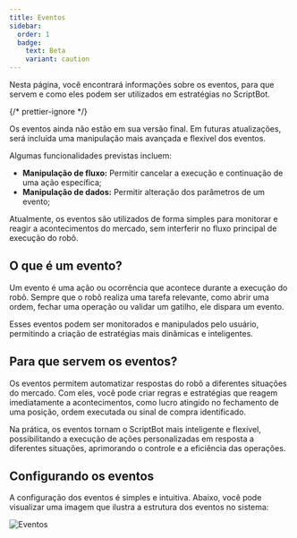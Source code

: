 ```yaml
---
title: Eventos
sidebar:
  order: 1
  badge:
    text: Beta
    variant: caution
---
```



Nesta página, você encontrará informações sobre os eventos, para que servem e como eles podem ser utilizados em estratégias no ScriptBot.

{/* prettier-ignore */}
<Aside>
Os eventos ainda não estão em sua versão final. Em futuras atualizações, será incluída uma manipulação mais avançada e flexível dos eventos.

Algumas funcionalidades previstas incluem:

- **Manipulação de fluxo:** Permitir cancelar a execução e continuação de uma ação específica;
- **Manipulação de dados:** Permitir alteração dos parâmetros de um evento;

Atualmente, os eventos são utilizados de forma simples para monitorar e reagir a acontecimentos do mercado, sem interferir no fluxo principal de execução do robô.

</Aside>

## O que é um evento?

Um evento é uma ação ou ocorrência que acontece durante a execução do robô. Sempre que o robô realiza uma tarefa relevante, como abrir uma ordem, fechar uma operação ou validar um gatilho, ele dispara um evento.

Esses eventos podem ser monitorados e manipulados pelo usuário, permitindo a criação de estratégias mais dinâmicas e inteligentes.

## Para que servem os eventos?

Os eventos permitem automatizar respostas do robô a diferentes situações do mercado. Com eles, você pode criar regras e estratégias que reagem imediatamente a acontecimentos, como lucro atingido no fechamento de uma posição, ordem executada ou sinal de compra identificado.

Na prática, os eventos tornam o ScriptBot mais inteligente e flexível, possibilitando a execução de ações personalizadas em resposta a diferentes situações, aprimorando o controle e a eficiência das operações.

## Configurando os eventos

A configuração dos eventos é simples e intuitiva. Abaixo, você pode visualizar uma imagem que ilustra a estrutura dos eventos no sistema:

<ImgFrame>![Eventos](@src/assets/Events.png)</ImgFrame>
